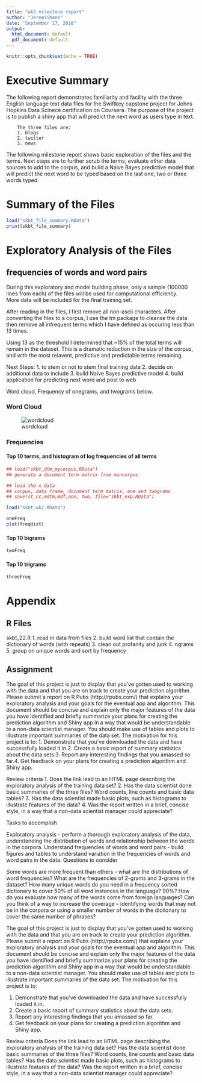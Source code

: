 ```yaml
---
title: "wk2 milestone report"
author: "JeremiShane"
date: "September 17, 2018"
output:
  html_document: default
  pdf_document: default
---
```


```r
knitr::opts_chunk$set(echo = TRUE)
```
# Executive Summary
The following report demonstrates familiarity and facility with the three 
English language text data files for the Swiftkey capstone project for 
Johns Hopkins Data Scinece certification on Coursera.  The purpose of the
project is to publish a shiny app that will predict the next word as users 
type in text.

        The three files are:
        1. blogs
        2. twitter
        3. news

The following milestone report shows basic exploration of the files and the terms.
Next steps are to further scrub the terms, evaluate other data sources to add
to the corpus, and build a Naive Bayes predictive model that will predict 
the next word to be typed based on the last one, two or three words typed.  

# Summary of the Files
```r
load("skbt_file_summary.RData")
print(skbt_file_summary)
``` 
# Exploratory Analysis of the Files

## frequencies of words and word pairs
During this exploratory and model building phase, only a sample (100000 lines
from each) of the files will be used for computational efficiency.  
More data will be included for the final training set.

After reading in the files, I first remove all non-ascii characters.  After converting the files to 
a corpus, I use the tm package to cleanse the data then remove all infrequent terms which I have
defined as occuring less than 13 times.  

Using 13 as the threshold I determined that ~15% of the total terms will remain
in the dataset.  This is a dramatic reduction in the size of the corpus, and with
the most relavent, predictive and predictable terms remaining.

Next Steps:
1. to stem or not to stem final training data
2. decide on additional data to include
3. build Naive Bayes predictive model
4. build application for predicting next word and post to web

Word cloud, Frequency of onegrams, and twograms below.

### Word Cloud
![wordcloud](wc1.png)

### Frequencies  

#### Top 10 terms, and histogram of log frequencies of all terms
```r
## load("skbt_dtm_mycorpus.RData")
## generate a document term matrix from mincorpus

## load the x data
## corpus, data frame, document term matrix, one and twograms
## save(st,cc,mdtm,mdf,one, two, file="skbt_exp.RData")

load("skbt_wk2.RData")

oneFreq
plot(freqHist)
```   

#### Top 10 bigrams
```r
twoFreq
```

#### Top 10 trigrams
```r
threeFreq
```


#########################################################################
#########################################################################
#########################################################################
# Appendix
#########################################################################

## R Files
skbt_22.R
1. read in data from files
2. build word list that contain the dictionary of words (with repeats)
3. clean out profanity and junk
4. ngrams
5. group on unique words and sort by frequency

## Assignment

The goal of this project is just to display that you've gotten used to working with the data and that you are on track to create your prediction algorithm. Please submit a report on R Pubs (http://rpubs.com/) that explains your exploratory analysis and your goals for the eventual app and algorithm. This document should be concise and explain only the major features of the data you have identified and briefly summarize your plans for creating the prediction algorithm and Shiny app in a way that would be understandable to a non-data scientist manager. You should make use of tables and plots to illustrate important summaries of the data set. The motivation for this project is to: 1. Demonstrate that you've downloaded the data and have successfully loaded it in.2. Create a basic report of summary statistics about the data sets.3. Report any interesting findings that you amassed so far.4. Get feedback on your plans for creating a prediction algorithm and Shiny app.

Review criteria 
1. Does the link lead to an HTML page describing the exploratory analysis of the training data set?
2. Has the data scientist done basic summaries of the three files? Word counts, line counts and basic data tables?
3. Has the data scientist made basic plots, such as histograms to illustrate features of the data?
4. Was the report written in a brief, concise style, in a way that a non-data scientist manager could appreciate?


Tasks to accomplish

Exploratory analysis - perform a thorough exploratory analysis of the data, understanding the distribution of words and relationship between the words in the corpora.
Understand frequencies of words and word pairs - build figures and tables to understand variation in the frequencies of words and word pairs in the data.
Questions to consider

Some words are more frequent than others - what are the distributions of word frequencies?
What are the frequencies of 2-grams and 3-grams in the dataset?
How many unique words do you need in a frequency sorted dictionary to cover 50% of all word instances in the language? 90%?
How do you evaluate how many of the words come from foreign languages?
Can you think of a way to increase the coverage -- identifying words that may not be in the corpora or using a smaller number of words in the dictionary to cover the same number of phrases?

The goal of this project is just to display that you've gotten used to working with the data and that you are on track to create your prediction algorithm. Please submit a report on R Pubs (http://rpubs.com/) that explains your exploratory analysis and your goals for the eventual app and algorithm. This document should be concise and explain only the major features of the data you have identified and briefly summarize your plans for creating the prediction algorithm and Shiny app in a way that would be understandable to a non-data scientist manager. You should make use of tables and plots to illustrate important summaries of the data set. The motivation for this project is to: 

1. Demonstrate that you've downloaded the data and have successfully loaded it in.
2. Create a basic report of summary statistics about the data sets.
3. Report any interesting findings that you amassed so far.
4. Get feedback on your plans for creating a prediction algorithm and Shiny app.

Review criteria
Does the link lead to an HTML page describing the exploratory analysis of the training data set?
Has the data scientist done basic summaries of the three files? Word counts, line counts and basic data tables?
Has the data scientist made basic plots, such as histograms to illustrate features of the data?
Was the report written in a brief, concise style, in a way that a non-data scientist manager could appreciate?